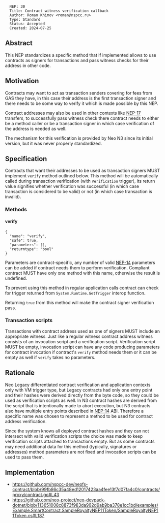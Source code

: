 <pre>
  NEP: 30
  Title: Contract witness verification callback
  Author: Roman Khimov <roman@nspcc.ru>
  Type: Standard
  Status: Accepted
  Created: 2024-07-25
</pre>

==Abstract==

This NEP standardizes a specific method that if implemented allows to use contracts as signers for transactions and pass witness checks for their address in other code.

==Motivation==

Contracts may want to act as transaction senders covering for fees from GAS they have, in this case their address is the first transaction signer and there needs to be some way to verify it which is made possible by this NEP.

Contract addresses may also be used in other contexts like [[nep-17.mediawiki|NEP-17]] transfers, to successfully pass witness check there contract needs to either be a method caller or be a transaction signer in which case verification of the address is needed as well.

The mechanism for this verification is provided by Neo N3 since its initial version, but it was never properly standardized.

==Specification==

Contracts that want their addresses to be used as transaction signers MUST implement <code>verify</code> method outlined below. This method will be automatically called during transaction verification (with <code>Verification</code> trigger), its return value signifies whether verification was successful (in which case transaction is considered to be valid) or not (in which case transaction is invalid).

===Methods===

====verify====

<pre>
{
  "name": "verify",
  "safe": true,
  "parameters": [],
  "returntype": "bool"
}
</pre>

Parameters are contract-specific, any number of valid [[nep-14.mediawiki|NEP-14]] parameters can be added if contract needs them to perform verification. Compliant contract MUST have only one method with this name, otherwise the result is undefined.

To prevent using this method in regular application calls contract can check for trigger returned from <code>System.Runtime.GetTrigger</code> interop function.

Returning <code>true</code> from this method will make the contract signer verification pass.

===Transaction scripts===

Transactions with contract address used as one of signers MUST include an appropriate witness. Just like a regular witness contract address witness consists of an invocation script and a verification script. Verification script MUST be empty, invocation script can have any code producing parameters for contract invocation if contract's <code>verify</code> method needs them or it can be empty as well if <code>verify</code> takes no parameters.

==Rationale==

Neo Legacy differentiated contract verification and application contexts only with VM trigger type, but Legacy contracts had only one entry point and their hashes were derived directly from the byte code, so they could be used as verification scripts as well. In N3 contract hashes are derived from the script that is intentionally made to abort execution, but N3 contracts also have multiple entry points described in [[nep-14.mediawiki|NEP-14]] ABI. Therefore a specific name was chosen to represent a method to be used for contract address verification.

Since the system knows all deployed contract hashes and they can not intersect with valid verification scripts the choice was made to keep verification scripts attached to transactions empty. But as some contracts may need additional data for this method (typically, signatures or addresses) method parameters are not fixed and invocation scripts can be used to pass them.

==Implementation==

* https://github.com/nspcc-dev/neofs-contract/blob/99fb86c35a48ed12017423aa4fee13f7d07fa4c0/contracts/proxy/contract.go#L43
* https://github.com/neo-project/neo-devpack-dotnet/blob/113651008c8873f983da962d9ab9ba378e1cc1bd/examples/Example.SmartContract.SampleRoyaltyNEP11Token/SampleRoyaltyNEP11Token.cs#L187
